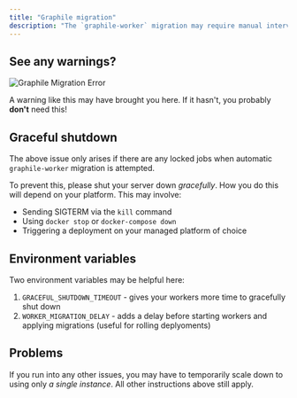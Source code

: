 ```yaml
---
title: "Graphile migration"
description: "The `graphile-worker` migration may require manual intervention"
---
```


## See any warnings?

<Frame>
  <img src="/images/graphile-migration-error.png" alt="Graphile Migration Error" />
</Frame>

A warning like this may have brought you here. If it hasn't, you probably **don't** need this!

## Graceful shutdown

The above issue only arises if there are any locked jobs when automatic `graphile-worker` migration is attempted.

To prevent this, please shut your server down _gracefully_. How you do this will depend on your platform. This may involve:

- Sending SIGTERM via the `kill` command
- Using `docker stop` or `docker-compose down`
- Triggering a deployment on your managed platform of choice

## Environment variables

Two environment variables may be helpful here:

1. `GRACEFUL_SHUTDOWN_TIMEOUT` - gives your workers more time to gracefully shut down
2. `WORKER_MIGRATION_DELAY` - adds a delay before starting workers and applying migrations (useful for rolling deplyoments)

## Problems

If you run into any other issues, you may have to temporarily scale down to using only _a single instance_. All other instructions above still apply.
